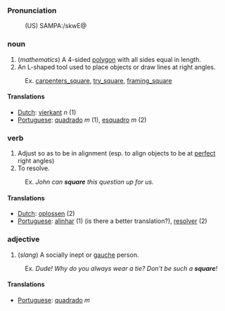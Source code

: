 ===Pronunciation===
:(US) SAMPA:/skwE@

===noun===
# (<i>mathematics</i>) A 4-sided [[polygon]] with all sides equal in length.
# An L-shaped tool used to place objects or draw lines at right angles.
:Ex. [[carpenters_square]], [[try_square]], [[framing_square]]

====Translations====
*[[Dutch]]: [[vierkant]] ''n'' (1)
*[[Portuguese]]: [[quadrado]] ''m'' (1), [[esquadro]] ''m'' (2)

===verb===
# Adjust so as to be in alignment (esp. to align objects to be at [[perfect]] right angles)
# To resolve.
:Ex. <i>John can <b>square</b> this question up for us.</i>

====Translations====
*[[Dutch]]: [[oplossen]] (2)
*[[Portuguese]]: [[alinhar]] (1) (is there a better translation?), [[resolver]] (2)

===adjective===
# (<i>slang</i>) A socially inept or [[gauche]] person.
:Ex. <i>Dude!  Why do you always wear a tie? Don't be such a <b>square</b>!</i>

====Translations====
*[[Portuguese]]: [[quadrado]] ''m''